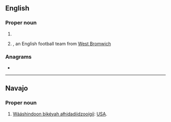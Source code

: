 ==English==

===Proper noun===
{{en-proper noun}}

# {{init of|en|{{W|World Boxing Association}}}}
# {{init of|en|[[w:West Bromwich Albion|West Bromwich Albion]]|nodot=1}}, an English football team from [[West Bromwich]]

===Anagrams===
* {{anagrams|en|a=abw|AWB}}

----

==Navajo==
{{wikipedia|lang=nv|W.B.A.}}

===Proper noun===
{{head|nv|proper noun}}

# [[Wááshindoon bikéyah ałhidadiidzooígíí]]: [[USA]].